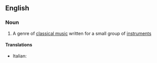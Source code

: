 ==English==

===Noun===
{{wikipedia}}
{{en-noun|sg=[[chamber]] [[music]]|-}}

#{{music}} A genre of [[classical music]] written for a small group of [[instrument]]s

====Translations====
{{trans-top|chamber music}}
*Italian: {{t|it|musica da camera|f}}
{{trans-mid}}

{{trans-bottom}}
